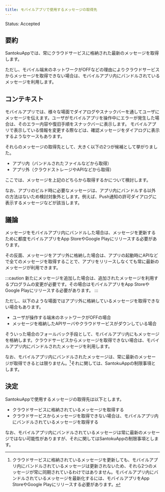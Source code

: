 ```yaml
---
title: モバイルアプリで使用するメッセージの取得先
---
```


Status: Accepted

<!--
Proposed: 提案中
Accepted: 採用
Rejected: 却下
Superseded: 廃止
-->

## 要約

SantokuAppでは、常にクラウドサービスに格納された最新のメッセージを取得します。

ただし、モバイル端末のネットワークがOFFなどの理由によりクラウドサービスからメッセージを取得できない場合は、モバイルアプリ内にバンドルされているメッセージを利用します。

## コンテキスト

モバイルアプリでは、様々な場面でダイアログやスナックバーを通してユーザにメッセージを伝えます。ユーザがモバイルアプリを操作中にエラーが発生した場合は、そのエラー内容や復旧手順をスナックバーに表示します。
モバイルアプリで表示している情報を変更する際などは、確認メッセージをダイアログに表示するようなケースもあります。

それらのメッセージの取得先として、大きく以下の2つが候補として挙がりました。

- アプリ内（バンドルされたファイルなどから取得）
- アプリ外（クラウドストレージやAPIなどから取得）

ここでは、メッセージを上記のどちらから取得するかについて検討します。

なお、アプリのビルド時に必要なメッセージは、アプリ内にバンドルする以外の方法はないため検討対象外とします。例えば、Push通知の許可ダイアログに表示するメッセージなどが該当します。

## 議論

メッセージをモバイルアプリ内にバンドルした場合は、メッセージを更新するために都度モバイルアプリをApp StoreやGoogle Playにリリースする必要があります。

その反面、メッセージをアプリ外に格納した場合は、アプリの起動時にAPIなどで全てのメッセージを取得することで、アプリをリリースしなくても常に最新のメッセージが利用できます。

:::caution
新たにメッセージを追加した場合は、追加されたメッセージを利用するプログラムの変更が必要です。その場合はモバイルアプリをApp StoreやGoogle Playにリリースする必要があります。
:::

ただし、以下のような場面ではアプリ外に格納しているメッセージを取得できない場合もあります。

- ユーザが操作する端末のネットワークがOFFの場合
- メッセージを格納したAPIサーバやクラウドサービスがダウンしている場合

そういった場合のフォールバック手段として、モバイルアプリ内にもメッセージを格納します。クラウドサービスからメッセージを取得できない場合は、モバイルアプリ内にバンドルされたメッセージを利用します。

なお、モバイルアプリ内にバンドルされたメッセージは、常に最新のメッセージが取得できるとは限りません。[^1]それに関しては、SantokuAppの制限事項とします。

[^1]: クラウドサービスに格納されているメッセージを更新しても、モバイルアプリ内にバンドルされているメッセージは更新されないため、それら2つのメッセージが常に同期されているわけではありません。モバイルアプリ内にバンドルされているメッセージを最新化するには、モバイルアプリをApp StoreやGoogle Playにリリースする必要があります。

## 決定

SantokuAppで使用するメッセージの取得先は以下とします。

- クラウドサービスに格納されているメッセージを取得する
- クラウドサービスからメッセージを取得できない場合は、モバイルアプリ内にバンドルされているメッセージを取得する

なお、モバイルアプリ内にバンドルされているメッセージは常に最新のメッセージではない可能性がありますが、それに関してはSantokuAppの制限事項とします。

